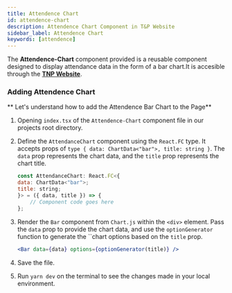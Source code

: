 ```yaml
---
title: Attendence Chart
id: attendence-chart
description: Attendence Chart Component in T&P Website
sidebar_label: Attendence Chart
keywords: [attendence]
---
```


The **Attendence-Chart** component provided is a reusable component designed to display attendance data in the form of a bar chart.It is accesible through the [**TNP Website**](https://tnp.tcetmumbai.in/).

### Adding Attendence Chart 

** Let's understand how to add the Attendence Bar Chart to the Page**

1. Opening `index.tsx` of the `Attendence-Chart` component file in our projects root directory.

2. Define the `AttendanceChart` component using the `React.FC` type. It accepts props of `type { data: ChartData<"bar">, title: string }`. The `data` prop represents the chart data, and the `title` prop represents the chart title.

    ```jsx title="index.tsx" {44-53} showLineNumbers
    const AttendanceChart: React.FC<{
    data: ChartData<"bar">;
    title: string;
    }> = ({ data, title }) => {
        // Component code goes here
    };
    ```

3. Render the `Bar` component from `Chart.js` within the `<div>` element. Pass the `data` prop to provide the chart data, and use the `optionGenerator` function to generate the ``chart options based on the `title` prop.

    ```jsx title="index.tsx" {50} showLineNumbers
    <Bar data={data} options={optionGenerator(title)} />
    ```

4. Save the file. 

5. Run `yarn dev` on the terminal to see the changes made in your local environment. 


